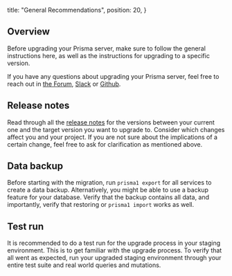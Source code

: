   title: "General Recommendations",
  position: 20,
}

## Overview

Before upgrading your Prisma server, make sure to follow the general instructions here, as well as the instructions for upgrading to a specific version.

If you have any questions about upgrading your Prisma server, feel free to reach out in [the Forum](https://graph.cool/forum), [Slack](https://slack.graph.cool) or [Github](https://github.com/prisma/prisma).

## Release notes

Read through all the [release notes](https://github.com/prisma/prisma/releases) for the versions between your current one and the target version you want to upgrade to. Consider which changes affect you and your project. If you are not sure about the implications of a certain change, feel free to ask for clarification as mentioned above.

## Data backup

Before starting with the migration, run `prisma1 export` for all services to create a data backup. Alternatively, you might be able to use a backup feature for your database. Verify that the backup contains all data, and importantly, verify that restoring or `prisma1 import` works as well.

## Test run

It is recommended to do a test run for the upgrade process in your staging environment. This is to get familiar with the upgrade process. To verify that all went as expected, run your upgraded staging environment through your entire test suite and real world queries and mutations.
